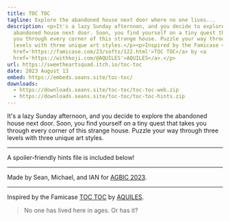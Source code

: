 ```yaml
---
title: TOC TOC
tagline: Explore the abandoned house next door where no one lives...
description: <p>It's a lazy Sunday afternoon, and you decide to explore the
  abandoned house next door. Soon, you find yourself on a tiny quest that takes
  you through every corner of this strange house. Puzzle your way through three
  levels with three unique art styles.</p><p>Inspired by the Famicase <a
  href='https://famicase.com/23/softs/122.html'>TOC TOC</a> by <a
  href='https://withkoji.com/@AQUILES'>AQUILES</a>.</p>
url: https://sweetheartsquad.itch.io/toc-toc
date: 2023 August 13
embed: https://embeds.seans.site/toc-toc/
downloads:
  - https://downloads.seans.site/toc-toc/toc-toc-web.zip
  - https://downloads.seans.site/toc-toc/toc-toc-hints.zip
---
```


It's a lazy Sunday afternoon, and you decide to explore the abandoned house next door. Soon, you find yourself on a tiny quest that takes you through every corner of this strange house. Puzzle your way through three levels with three unique art styles.

---

A spoiler-friendly hints file is included below!

---

Made by Sean, Michael, and IAN for [AGBIC 2023](https://itch.io/jam/a-game-by-its-cover-2023).

---

Inspired by the Famicase [TOC TOC](https://famicase.com/23/softs/122.html) by [AQUILES](https://withkoji.com/@AQUILES).

> No one has lived here in ages. Or has it?
